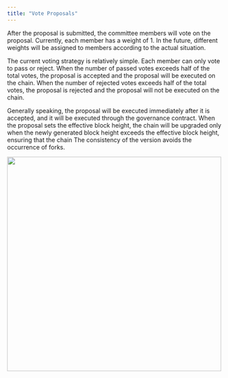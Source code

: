 ```yaml
---
title: "Vote Proposals"
---
```


After the proposal is submitted, the committee members will vote on the proposal. Currently, each member has a weight of 1. In the future, different weights will be assigned to members according to the actual situation.

The current voting strategy is relatively simple. Each member can only vote to pass or reject. When the number of passed votes exceeds half of the total votes, the proposal is accepted and the proposal will be executed on the chain. When the number of rejected votes exceeds half of the total votes, the proposal is rejected and the proposal will not be executed on the chain.

Generally speaking, the proposal will be executed immediately after it is accepted, and it will be executed through the governance contract. When the proposal sets the effective block height, the chain will be upgraded only when the newly generated block height exceeds the effective block height, ensuring that the chain The consistency of the version avoids the occurrence of forks.

<img src="/en/images/governance_vote.png" width="500" />